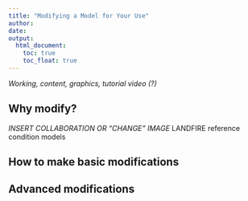 ```yaml
---
title: "Modifying a Model for Your Use"
author:
date: 
output:
  html_document:
    toc: true
    toc_float: true
---
```


*Working, content, graphics, tutorial video (?)*

## Why modify?
*INSERT COLLABORATION OR "CHANGE" IMAGE*
LANDFIRE reference condition models 

## How to make basic modifications

## Advanced modifications